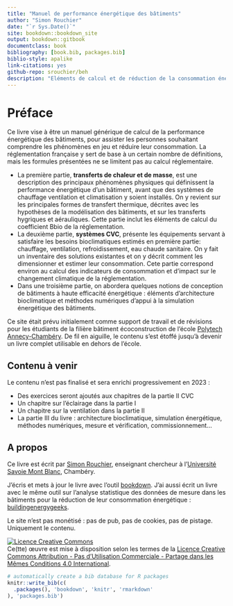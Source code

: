 ```yaml
--- 
title: "Manuel de performance énergétique des bâtiments"
author: "Simon Rouchier"
date: "`r Sys.Date()`"
site: bookdown::bookdown_site
output: bookdown::gitbook
documentclass: book
bibliography: [book.bib, packages.bib]
biblio-style: apalike
link-citations: yes
github-repo: srouchier/beh
description: "Eléments de calcul et de réduction de la consommation énergétique des bâtiments"
---
```


# Préface {-}

Ce livre vise à être un manuel générique de calcul de la performance énergétique des bâtiments, pour assister les personnes souhaitant comprendre les phénomènes en jeu et réduire leur consommation. La réglementation française y sert de base à un certain nombre de définitions, mais les formules présentées ne se limitent pas au calcul réglementaire.

* La première partie, **transferts de chaleur et de masse**, est une description des principaux phénomènes physiques qui définissent la performance énergétique d'un bâtiment, avant que des systèmes de chauffage ventilation et climatisation y soient installés. On y revient sur les principales formes de transfert thermique, décrites avec les hypothèses de la modélisation des bâtiments, et sur les transferts hygriques et aérauliques. Cette partie inclut les éléments de calcul du coefficient Bbio de la réglementation.
* La deuxième partie, **systèmes CVC**, présente les équipements servant à satisfaire les besoins bioclimatiques estimés en première partie: chauffage, ventilation, refroidissement, eau chaude sanitaire. On y fait un inventaire des solutions existantes et on y décrit comment les dimensionner et estimer leur consommation. Cete partie correspond environ au calcul des indicateurs de consommation et d'impact sur le changement climatique de la réglementation.
* Dans une troisième partie, on abordera quelques notions de conception de bâtiments à haute efficacité énergétique : éléments d'architecture bioclimatique et méthodes numériques d'appui à la simulation énergétique des bâtiments.

Ce site était prévu initialement comme support de travail et de révisions pour les étudiants de la filière bâtiment écoconstruction de l'école [Polytech Annecy-Chambéry](https://www.polytech.univ-smb.fr/). De fil en aiguille, le contenu s'est étoffé jusqu'à devenir un livre complet utilisable en dehors de l'école.

## Contenu à venir {-}

Le contenu n'est pas finalisé et sera enrichi progressivement en 2023 :

* Des exercices seront ajoutés aux chapitres de la partie II CVC
* Un chapitre sur l'éclairage dans la partie I
* Un chapitre sur la ventilation dans la partie II
* La partie III du livre : architecture bioclimatique, simulation énergétique, méthodes numériques, mesure et vérification, commissionnement...

## A propos {-}

Ce livre est écrit par [Simon Rouchier](https://srouchier.github.io/), enseignant chercheur à l'[Université Savoie Mont Blanc](https://www.univ-smb.fr/), Chambéry.

J'écris et mets à jour le livre avec l'outil [bookdown](https://bookdown.org/home/). J'ai aussi écrit un livre avec le même outil sur l'analyse statistique des données de mesure dans les bâtiments pour la réduction de leur consommation énergétique : [buildingenergygeeks](https://buildingenergygeeks.org/).

Le site n'est pas monétisé : pas de pub, pas de cookies, pas de pistage. Uniquement le contenu.

<a rel="license" href="http://creativecommons.org/licenses/by-nc-sa/4.0/"><img alt="Licence Creative Commons" style="border-width:0" src="https://i.creativecommons.org/l/by-nc-sa/4.0/88x31.png" /></a><br />Ce(tte) œuvre est mise à disposition selon les termes de la <a rel="license" href="http://creativecommons.org/licenses/by-nc-sa/4.0/">Licence Creative Commons Attribution - Pas d’Utilisation Commerciale - Partage dans les Mêmes Conditions 4.0 International</a>.

```r
# automatically create a bib database for R packages
knitr::write_bib(c(
  .packages(), 'bookdown', 'knitr', 'rmarkdown'
), 'packages.bib')
```

